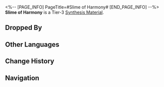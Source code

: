 <%-- [PAGE_INFO]
PageTitle=#Slime of Harmony#
[END_PAGE_INFO] --%>
{{Item Infobox
|title       = Slime of Harmony
|id          = 182007
|image       = Item Slime of Harmony.png
|type        = 
|invCategory = Other Materials
|rarity      = 3
|effect      = Tier 3 Synthesis Material
|description = A tiny complaint would be that it is a bit sticky, as if it does not want to let you go.
|source1     = Stargazer Navalia: Entranced Ingenium: Obedient Dracolion or other enemies
}}
{{Description|1=''"All are connected and the wind of blessing breathes across the lands!"''}}
'''Slime of Harmony''' is a Tier-3 [[Synthesis Material]].

==Dropped By==
{{Dropped By}}

==Other Languages==
{{Other Languages
|en   = Slime of Harmony
|zhs  = 同谐黏液
|zht  = 同諧黏液
|ja   = 調和の粘液
|ko   = 화합의 점액
|es   = Limo de la Armonía
|fr   = Mucus de l'Harmonie
|ru   = Слизь Гармонии
|th   = Slime of Harmony
|vi   = Chất Dính Hòa Hợp
|de   = Schleim der Harmonie
|id   = Slime of Harmony
|pt   = Limo da Harmonia
}}

==Change History==
{{Change History|2.0}}

==Navigation==
{{Synthesis Material Navbox}}
